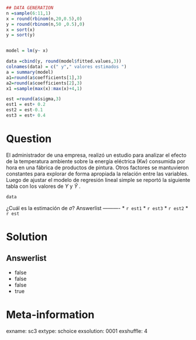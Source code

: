```r
## DATA GENERATION
n =sample(6:11,1)
x = round(rbinom(n,20,0.5),0)
y = round(rbinom(n,50 ,0.5),0)
x = sort(x)
y = sort(y)


model = lm(y~ x)

data =cbind(y, round(model$fitted.values,3))
colnames(data) = c(" y"," valores estimados ")
a = summary(model)
a1=round(a$coefficients[1],3)
a2=round(a$coefficients[2],3)
x1 =sample(max(x):max(x)+4,1)

est =round(a$sigma,3)
est1 = est+ 0.2
est2 = est-0.1
est3 = est+ 0.4
```

Question
========

El administrador de  una  empresa,  realizó un estudio para analizar el efecto de la temperatura ambiente sobre la energía eléctrica (Kw) consumida por hora en una fábrica de productos de pintura. Otros factores se mantuvieron constantes para explorar de forma apropiada la relación entre las variables.
Luego de ajustar el modelo de regresión lineal simple se reportó la siguiente tabla con los
valores de $Y$ y $\widehat{Y}$ .


```r
data
```

¿Cuál es la estimación de $\sigma$? 
Answerlist
----------
* `r est1`
* `r est3`
* `r est2`
* `r est`


Solution
========

Answerlist
----------

* false
* false
* false 
* true



Meta-information
================
exname: sc3
extype: schoice
exsolution: 0001
exshuffle: 4